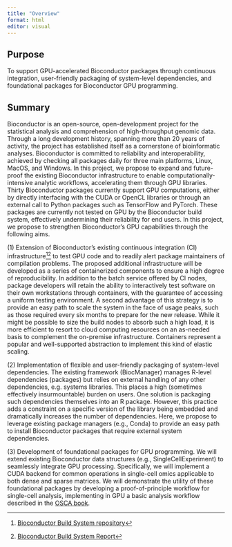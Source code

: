 ```yaml
---
title: "Overview"
format: html
editor: visual
---
```


## Purpose

To support GPU-accelerated Bioconductor packages through continuous integration,
user-friendly packaging of system-level dependencies, and foundational packages
for Bioconductor GPU programming.

## Summary

Bioconductor is an open-source, open-development project for the statistical
analysis and comprehension of high-throughput genomic data. Through a long
development history, spanning more than 20 years of activity, the project has
established itself as a cornerstone of bioinformatic analyses. Bioconductor is
committed to reliability and interoperability, achieved by checking all packages
daily for three main platforms, Linux, MacOS, and Windows. In this project, we
propose to expand and future-proof the existing Bioconductor infrastructure to
enable computationally-intensive analytic workflows, accelerating them through
GPU libraries. Thirty Bioconductor packages currently support GPU computations,
either by directly interfacing with the CUDA or OpenCL libraries or through an
external call to Python packages such as TensorFlow and PyTorch. These packages
are currently not tested on GPU by the Bioconductor build system, effectively
undermining their reliability for end users. In this project, we propose to
strengthen Bioconductor’s GPU capabilities through the following aims.

\(1\) Extension of Bioconductor’s existing continuous integration (CI)
infrastructure[^1][^2] to test GPU code and to readily alert package maintainers
of compilation problems. The proposed additional infrastructure will be
developed as a series of containerized components to ensure a high degree of
reproducibility. In addition to the batch service offered by CI nodes, package
developers will retain the ability to interactively test software on their own
workstations through containers, with the guarantee of accessing a uniform
testing environment. A second advantage of this strategy is to provide an easy
path to scale the system in the face of usage peaks, such as those required
every six months to prepare for the new release. While it might be possible to
size the build nodes to absorb such a high load, it is more efficient to resort
to cloud computing resources on an as-needed basis to complement the on-premise
infrastructure. Containers represent a popular and well-supported abstraction to
implement this kind of elastic scaling.

[^1]: [Bioconductor Build System repository](https://github.com/Bioconductor/BBS)
[^2]: [Bioconductor Build System Report](https://bioconductor.org/checkResults)

\(2\) Implementation of flexible and user-friendly packaging of system-level
dependencies. The existing framework (BiocManager) manages R-level dependencies
(packages) but relies on external handling of any other dependencies, e.g.
systems libraries. This places a high (sometimes effectively insurmountable)
burden on users. One solution is packaging such dependencies themselves into an
R package. However, this practice adds a constraint on a specific version of the
library being embedded and dramatically increases the number of dependencies.
Here, we propose to leverage existing package managers (e.g., Conda) to provide
an easy path to install Bioconductor packages that require external system
dependencies.

\(3\) Development of foundational packages for GPU programming. We will extend
existing Bioconductor data structures (e.g., SingleCellExperiment) to seamlessly
integrate GPU processing. Specifically, we will implement a CUDA backend for
common operations in single-cell omics applicable to both dense and sparse
matrices. We will demonstrate the utility of these foundational packages by
developing a proof-of-principle workflow for single-cell analysis, implementing
in GPU a basic analysis workflow described in the [OSCA
book](https://bioconductor.org/books/release/OSCA/).